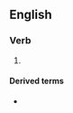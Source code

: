 ==English==

===Verb===
{{head|en|present participle}}

# {{present participle f|describe|lang=en|nocat=1}}

====Derived terms====
* {{l|en|self-describing}}